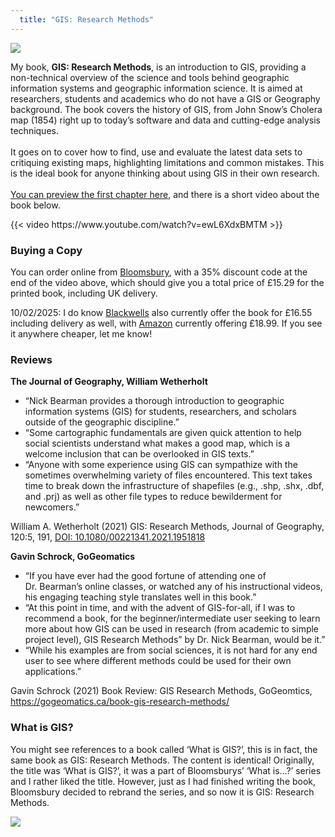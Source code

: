 ```yaml
---
  title: "GIS: Research Methods"
---
```


::: {layout="[30,70]"}

![](images/gis-research-methods-front-cover.png)

 My book, **GIS: Research Methods**, is an introduction to GIS, providing a non-technical overview of the science and tools behind geographic information systems and geographic information science. It is aimed at researchers, students and academics who do not have a GIS or Geography background. The book covers the history of GIS, from John Snow's Cholera map (1854) right up to today's software and data and cutting-edge analysis techniques. <br /> <br /> It goes on to cover how to find, use and evaluate the latest data sets to critiquing existing maps, highlighting limitations and common mistakes. This is the ideal book for anyone thinking about using GIS in their own research. <br /> <br /> [You can preview the first chapter here](https://bloomsburycp3.codemantra.com/viewer/5fd9ff26e21b8400014cbfa0), and there is a short video about the book below.

:::

{{< video https://www.youtube.com/watch?v=ewL6XdxBMTM >}}

### Buying a Copy

You can order online from [Bloomsbury](https://www.bloomsbury.com/uk/gis-9781350129559/), with a 35% discount code at the end of the video above, which should give you a total price of £15.29 for the printed book, including UK delivery.

10/02/2025: I do know [Blackwells](https://blackwells.co.uk/bookshop/product/What-Is-GIS-by-Nick-Bearman-author/9781350129559) also currently offer the book for £16.55 including delivery as well, with [Amazon](https://www.amazon.co.uk/What-GIS-Research-Methods/dp/1350129550) currently offering £18.99. If you see it anywhere cheaper, let me know!

### Reviews 

**The Journal of Geography, William Wetherholt**

- "Nick Bearman provides a thorough introduction to geographic information systems (GIS) for students, researchers, and scholars outside of the geographic discipline."
- "Some cartographic fundamentals are given quick attention to help social scientists understand what makes a good map, which is a welcome inclusion that can be overlooked in GIS texts."
- "Anyone with some experience using GIS can sympathize with the sometimes overwhelming variety of files encountered. This text takes time to break down the infrastructure of shapefiles (e.g., .shp, .shx, .dbf, and .prj) as well as other file types to reduce bewilderment for newcomers."

William A. Wetherholt (2021) GIS: Research Methods, Journal of Geography, 120:5, 191, [DOI: 10.1080/00221341.2021.1951818](https://www.tandfonline.com/doi/full/10.1080/00221341.2021.1951818)

**Gavin Schrock, GoGeomatics**

- "If you have ever had the good fortune of attending one of Dr. Bearman’s online classes, or watched any of his instructional videos, his engaging teaching style translates well in this book."
- "At this point in time, and with the advent of GIS-for-all, if I was to recommend a book, for the beginner/intermediate user seeking to learn more about how GIS can be used in research (from academic to simple project level), GIS Research Methods” by Dr. Nick Bearman, would be it."
- "While his examples are from social sciences, it is not hard for any end user to see where different methods could be used for their own applications."

Gavin Schrock (2021) Book Review: GIS Research Methods, GoGeomtics, [https://gogeomatics.ca/book-gis-research-methods/](https://gogeomatics.ca/book-gis-research-methods/)

### What is GIS?

::: {layout="[70,30]"}

You might see references to a book called 'What is GIS?', this is in fact, the same book as GIS: Research Methods. The content is identical! Originally, the title was 'What is GIS?', it was a part of Bloomsburys' 'What is...?' series and I rather liked the title. However, just as I had finished writing the book, Bloomsbury decided to rebrand the series, and so now it is GIS: Research Methods.

![](images/what-is-gis-book-cover.jpg)

:::
